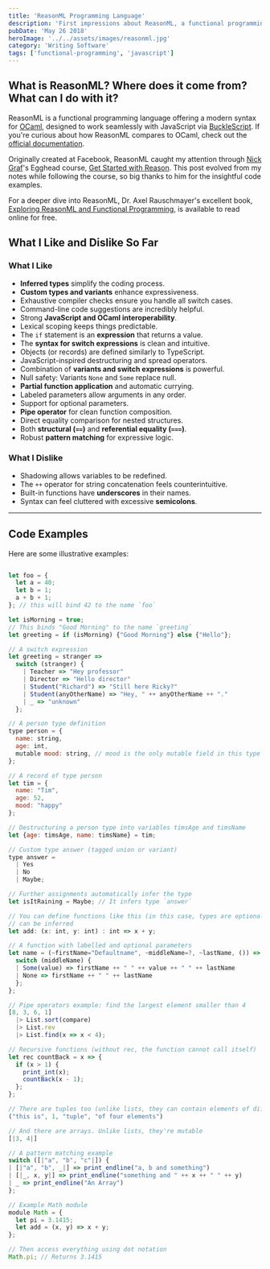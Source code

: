 ```yaml
---
title: 'ReasonML Programming Language'
description: 'First impressions about ReasonML, a functional programming language that combines the power of OCaml with JavaScript interoperability'
pubDate: 'May 26 2018'
heroImage: '../../assets/images/reasonml.jpg'
category: 'Writing Software'
tags: ['functional-programming', 'javascript']
---
```


## What is ReasonML? Where does it come from? What can I do with it?

ReasonML is a functional programming language offering a modern syntax for [OCaml](https://ocaml.org/), designed to work seamlessly with JavaScript via [BuckleScript](https://bucklescript.github.io/). If you're curious about how ReasonML compares to OCaml, check out the [official documentation](https://reasonml.github.io/docs/en/comparison-to-ocaml.html).

Originally created at Facebook, ReasonML caught my attention through [Nick Graf](https://twitter.com/nikgraf)'s Egghead course, [Get Started with Reason](https://egghead.io/courses/get-started-with-reason). This post evolved from my notes while following the course, so big thanks to him for the insightful code examples.

For a deeper dive into ReasonML, Dr. Axel Rauschmayer's excellent book, [Exploring ReasonML and Functional Programming](http://reasonmlhub.com/exploring-reasonml/), is available to read online for free.

## What I Like and Dislike So Far

### What I Like

- **Inferred types** simplify the coding process.
- **Custom types and variants** enhance expressiveness.
- Exhaustive compiler checks ensure you handle all switch cases.
- Command-line code suggestions are incredibly helpful.
- Strong **JavaScript and OCaml interoperability**.
- Lexical scoping keeps things predictable.
- The `if` statement is an **expression** that returns a value.
- The **syntax for switch expressions** is clean and intuitive.
- Objects (or records) are defined similarly to TypeScript.
- JavaScript-inspired destructuring and spread operators.
- Combination of **variants and switch expressions** is powerful.
- Null safety: Variants `None` and `Some` replace null.
- **Partial function application** and automatic currying.
- Labeled parameters allow arguments in any order.
- Support for optional parameters.
- **Pipe operator** for clean function composition.
- Direct equality comparison for nested structures.
- Both **structural (`==`)** and **referential equality (`===`)**.
- Robust **pattern matching** for expressive logic.

### What I Dislike

- Shadowing allows variables to be redefined.
- The `++` operator for string concatenation feels counterintuitive.
- Built-in functions have **underscores** in their names.
- Syntax can feel cluttered with excessive **semicolons**.

---

## Code Examples

Here are some illustrative examples:

```js

let foo = {
  let a = 40;
  let b = 1;
  a + b + 1;
}; // this will bind 42 to the name `foo`

let isMorning = true;
// This binds "Good Morning" to the name `greeting`
let greeting = if (isMorning) {"Good Morning"} else {"Hello"};

// A switch expression
let greeting = stranger =>
  switch (stranger) {
    | Teacher => "Hey professor"
    | Director => "Hello director"
    | Student("Richard") => "Still here Ricky?"
    | Student(anyOtherName) => "Hey, " ++ anyOtherName ++ "."
    | _ => "unknown"
  };

// A person type definition
type person = {
  name: string,
  age: int,
  mutable mood: string, // mood is the only mutable field in this type
};

// A record of type person
let tim = {
  name: "Tim",
  age: 52,
  mood: "happy"
};

// Destructuring a person type into variables timsAge and timsName
let {age: timsAge, name: timsName} = tim;

// Custom type answer (tagged union or variant)
type answer =
  | Yes
  | No
  | Maybe;

// Further assignments automatically infer the type
let isItRaining = Maybe; // It infers type `answer`

// You can define functions like this (in this case, types are optional, since they
// can be inferred
let add: (x: int, y: int) : int => x + y;

// A function with labelled and optional parameters
let name = (~firstName="Defaultname", ~middleName=?, ~lastName, ()) => {
  switch (middleName) {
  | Some(value) => firstName ++ " " ++ value ++ " " ++ lastName
  | None => firstName ++ " " ++ lastName
  };
};

// Pipe operators example: find the largest element smaller than 4
[8, 3, 6, 1]
  |> List.sort(compare)
  |> List.rev
  |> List.find(x => x < 4);

// Recursive functions (without rec, the function cannot call itself)
let rec countBack = x => {
  if (x > 1) {
    print_int(x);
    countBack(x - 1);
  };
};

// There are tuples too (unlike lists, they can contain elements of different types)
("this is", 1, "tuple", "of four elements")

// And there are arrays. Unlike lists, they're mutable
[|3, 4|]

// A pattern matching example
switch ([|"a", "b", "c"|]) {
| [|"a", "b", _|] => print_endline("a, b and something")
| [|_, x, y|] => print_endline("something and " ++ x ++ " " ++ y)
| _ => print_endline("An Array")
};

// Example Math module
module Math = {
  let pi = 3.1415;
  let add = (x, y) => x + y;
};

// Then access everything using dot notation
Math.pi; // Returns 3.1415

```
